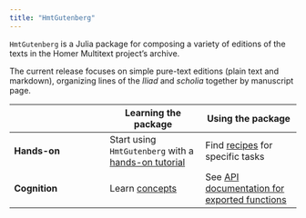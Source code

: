 ```yaml
---
title: "HmtGutenberg"
---
```




`HmtGutenberg` is a Julia package for composing a variety of editions of the texts in the Homer Multitext project's archive.


The current release focuses on simple pure-text editions (plain text and markdown), organizing lines of the *Iliad* and *scholia* together by manuscript page.

| | Learning the package | Using the package |
| --- | --- | --- |
| **Hands-on** |  Start using `HmtGutenberg` with a [hands-on tutorial](./tutorials/)  | Find [recipes](./guides/) for specific tasks |
| **Cognition** | Learn [concepts](./concepts/)   | See [API documentation for exported functions](./reference/) |